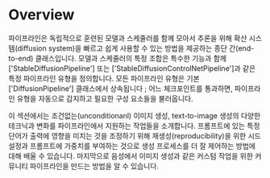 <!--Copyright 2023 The HuggingFace Team. All rights reserved.

Licensed under the Apache License, Version 2.0 (the "License"); you may not use this file except in compliance with
the License. You may obtain a copy of the License at

http://www.apache.org/licenses/LICENSE-2.0

Unless required by applicable law or agreed to in writing, software distributed under the License is distributed on
an "AS IS" BASIS, WITHOUT WARRANTIES OR CONDITIONS OF ANY KIND, either express or implied. See the License for the
specific language governing permissions and limitations under the License.
-->

# Overview

파이프라인은 독립적으로 훈련된 모델과 스케줄러를 함께 모아서 추론을 위해 확산 시스템(diffusion system)을 빠르고 쉽게 사용할 수 있는 방법을 제공하는 종단 간(end-to-end) 클래스입니다. 모델과 스케줄러의 특정 조합은 특수한 기능과 함께 ['StableDiffusionPipeline'] 또는 ['StableDiffusionControlNetPipeline']과 같은 특정 파이프라인 유형을 정의합니다. 모든 파이프라인 유형은 기본 ['DiffusionPipeline'] 클래스에서 상속됩니다 ; 어느 체크포인트를 통과하면, 파이프라인 유형을 자동으로 감지하고 필요한 구성 요소들을 불러옵니다.

이 섹션에서는 조건없는(unconditionanl) 이미지 생성, text-to-image 생성의 다양한 테크닉과 변화를 파이프라인에서 지원하는 작업들을 소개합니다. 프롬프트에 있는 특정 단어가 출력에 영향을 미치는 것을 조정하기 위해 재생성(reproducibility)을 위한 시드 설정과 프롬프트에 가중치를 부여하는 것으로 생성 프로세스를 더 잘 제어하는 방법에 대해 배울 수 있습니다. 마지막으로 음성에서 이미지 생성과 같은 커스텀 작업을 위한 커뮤니티 파이프라인을 만드는 방법을 알 수 있습니다.
